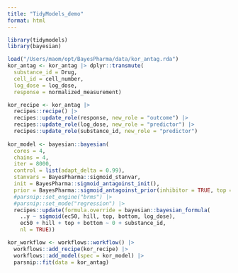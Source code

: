 ```yaml
---
title: "TidyModels_demo"
format: html
---
```

```r
library(tidymodels)
library(bayesian)
```


```r
load("/Users/maom/opt/BayesPharma/data/kor_antag.rda")
kor_antag <- kor_antag |> dplyr::transmute(
  substance_id = Drug,
  cell_id = cell_number,
  log_dose = log_dose,
  response = normalized_measurement)
```


```r

kor_recipe <- kor_antag |>
  recipes::recipe() |>
  recipes::update_role(response, new_role = "outcome") |>
  recipes::update_role(log_dose, new_role = "predictor") |>
  recipes::update_role(substance_id, new_role = "predictor")
  
kor_model <- bayesian::bayesian(
  cores = 4,
  chains = 4,
  iter = 8000,
  control = list(adapt_delta = 0.99),
  stanvars = BayesPharma::sigmoid_stanvar,
  init = BayesPharma::sigmoid_antagoinst_init(),
  prior = BayesPharma::sigmoid_antagoinst_prior(inhibitor = TRUE, top = 100)) |>
  #parsnip::set_engine("brms") |>
  #parsnip::set_mode("regression") |>
  recipes::update(formula.override = bayesian::bayesian_formula(
    ..y ~ sigmoid(ec50, hill, top, bottom, log_dose),
    ec50 + hill + top + bottom ~ 0 + substance_id,
    nl = TRUE))

kor_workflow <- workflows::workflow() |>
  workflows::add_recipe(kor_recipe) |>
  workflows::add_model(spec = kor_model) |>
  parsnip::fit(data = kor_antag)

```
